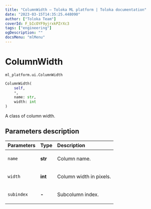 ```yaml
---
title: "ColumnWidth — Toloka ML platform | Toloka documentation"
date: "2023-03-15T14:35:25.448090"
author: ["Toloka Team"]
coverId: F_bIcOYF9yjrxkPZrXc3
tags: ["engineering"]
ogDescription: ""
docsMenu: "mlMenu"
---
```


# ColumnWidth

`ml_platform.ui.ColumnWidth`

```python
ColumnWidth(
    self,
    *,
    name: str,
    width: int
)
```

A class of column width.

## Parameters description

| Parameters | Type | Description |
| :----------| :----| :-----------|
`name`|**str**|<p>Column name.</p>
`width`|**int**|<p>Column width in pixels.</p>
`subindex`|**-**|<p>Subcolumn index.</p>